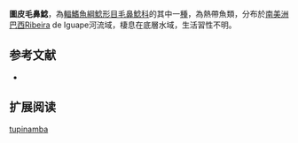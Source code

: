 {{Speciesbox
| name = 圖皮毛鼻鯰
| image = 
| image_width = 
| status = NE
| status_system = IUCN3.1
| genus = Trichomycterus
| species = tupinamba
| authority = [[Wosiacki_&_Oyakawa|Wosiacki & Oyakawa]], 2005
| synonyms =  
}}

'''圖皮毛鼻鯰'''，為[[輻鰭魚綱|輻鰭魚綱]][[鯰形目|鯰形目]][[毛鼻鯰科|毛鼻鯰科]]的其中一[[種|種]]，為熱帶魚類，分布於[[南美洲|南美洲]][[巴西|巴西]]Ribeira de Iguape河流域，棲息在底層水域，生活習性不明。

==参考文献==
*{{FishBase_species|genus=Trichomycterus|species=tupinamba|year=2014|month=11}}

== 扩展阅读 ==
{{refbegin}}
{{wikispecies-inline|Trichomycterus tupinamba|圖皮毛鼻鯰}}
{{refend}}
{{Taxonbar|from=Q6417454}}

[[Category:毛鼻鯰属|tupinamba]]


{{鯰形目小作品}}